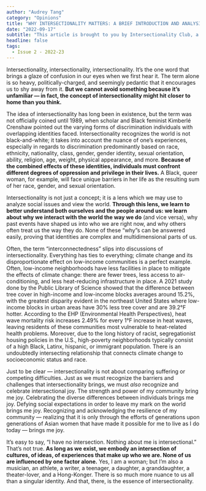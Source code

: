 ```yaml
---
author: "Audrey Tang"
category: "Opinions"
title: "WHY INTERSECTIONALITY MATTERS: A BRIEF INTRODUCTION AND ANALYSIS"
date: "2022-09-17"
subtitle: "This article is brought to you by Intersectionality Club, a group of students passionate about exploring overlapping identities and how these affect an individual’s experiences."
headline: false
tags:
  - Issue 2 - 2022-23
---
```


Intersectionality, intersectionality, intersectionality. It’s the one word that brings a glaze of confusion in our eyes when we first hear it. The term alone is so heavy, politically-charged, and seemingly pedantic that it encourages us to shy away from it. **But we cannot avoid something because it’s unfamiliar — in fact, the concept of intersectionality might hit closer to home than you think.**

The idea of intersectionality has long been in existence, but the term was not officially coined until 1989, when scholar and Black feminist Kimberlé Crenshaw pointed out the varying forms of discrimination individuals with overlapping identities faced. Intersectionality recognizes the world is not black-and-white; it takes into account the nuance of one’s experiences, especially in regards to discrimination predominantly based on race, ethnicity, nationality, class, gender, gender identity, sexual orientation, ability, religion, age, weight, physical appearance, and more. **Because of the combined effects of these identities, individuals must confront different degrees of oppression and privilege in their lives.** A Black, queer woman, for example, will face unique barriers in her life as the resulting sum of her race, gender, and sexual orientation.

Intersectionality is not just a concept; it is a lens which we may use to analyze social issues and view the world. **Through this lens, we learn to better understand both ourselves and the people around us: we learn about why we interact with the world the way we do** (and vice versa), why past events have shaped us into who we are right now, and why others often treat us the way they do. None of these “why”s can be answered easily, proving that identities are complex and multidimensional parts of us.

Often, the term “interconnectedness” slips into discussions of intersectionality. Everything has ties to everything; climate change and its disproportionate effect on low-income communities is a perfect example. Often, low-income neighborhoods have less facilities in place to mitigate the effects of climate change: there are fewer trees, less access to air-conditioning, and less heat-reducing infrastructure in place. A 2021 study done by the Public Library of Science showed that the difference between tree cover in high-income and low-income blocks averages around 15.2%, with the greatest disparity evident in the northeast United States where low-income blocks in urban areas have 30% less tree cover and are 39.2°F hotter. According to the EHP (Environmental Health Perspectives), heat wave mortality risk increases 2.49% for every 1°F increase in heat waves, leaving residents of these communities most vulnerable to heat-related health problems. Moreover, due to the long history of racist, segregationist housing policies in the U.S., high-poverty neighborhoods typically consist of a high Black, Latinx, hispanic, or immigrant population. There is an undoubtedly intersecting relationship that connects climate change to socioeconomic status and race.

Just to be clear — intersectionality is not about comparing suffering or competing difficulties. Just as we must recognize the barriers and challenges that intersectionality brings, we must _also_ recognize and celebrate intersectional joy. The strength and power of my community bring me joy. Celebrating the diverse differences between individuals brings me joy. Defying social expectations in order to leave my mark on the world brings me joy. Recognizing and acknowledging the resilience of my community — realizing that it is only through the efforts of generations upon generations of Asian women that have made it possible for me to live as I do today — brings me joy.

It’s easy to say, “I have no intersection. Nothing about me is intersectional.” That’s not true. **As long as we exist, we embody an intersection of cultures, of ideas, of experiences that make up who we are. None of us are influenced by one factor alone.** Yes, I am a woman; but I’m also a musician, an athlete, a writer, a teenager, a daughter, a granddaughter, a theater-lover, and a Hong-Konger. There is so much more nuance to us all than a singular identity. And that, there, is the essence of intersectionality.
